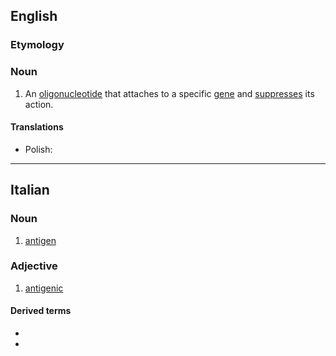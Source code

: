 {{also|Antigene|antigène}}

==English==

===Etymology===
{{prefix|en|anti|gene}}

===Noun===
{{en-noun}}

# {{lb|en|genetics}} An [[oligonucleotide]] that attaches to a specific [[gene]] and [[suppress]]es its action.

====Translations====
{{trans-top}}
{{trans-mid}}
* Polish: {{t+|pl|antygen|m}}
{{trans-bottom}}

----

==Italian==
{{wikipedia|lang=it}}

===Noun===
{{it-noun|m}}

# {{lb|it|immunology}} [[antigen]]

===Adjective===
{{it-adj}}

# [[antigenic]]

====Derived terms====
* {{l|it|antigenico}}
* {{l|it|neoantigene}}